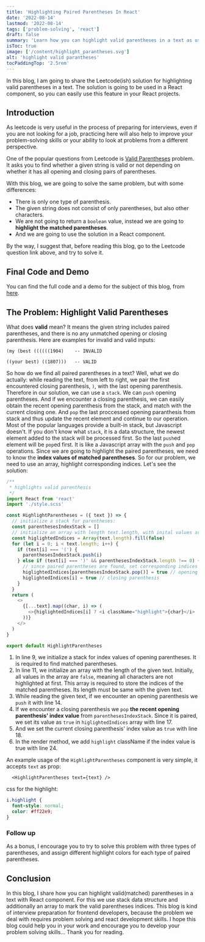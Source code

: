 ```yaml
---
title: 'Highlighting Paired Parentheses In React'
date: '2022-08-14'
lastmod: '2022-08-14'
tags: ['problem-solving', 'react']
draft: false
summary: 'Learn how you can highlight valid parentheses in a text as using your problem solving skills in a react component.'
isToc: true
image: ['/content/highlight_parantheses.svg']
alt: 'highlight valid parantheses'
tocPaddingTop: '2.5rem'
---
```


In this blog, I am going to share the Leetcode(ish) solution for highlighting valid parentheses in a text. The solution is going to be used in a React component, so you can easily use this feature in your React projects.

## Introduction

As leetcode is very useful in the process of preparing for interviews, even if you are not looking for a job, practicing here will also help to improve your problem-solving skills or your ability to look at problems from a different perspective.

One of the popular questions from Leetcode is [Valid Parentheses](https://leetcode.com/problems/valid-parentheses/) problem. It asks you to find whether a given string is valid or not depending on whether it has all opening and closing pairs of parentheses.

With this blog, we are going to solve the same problem, but with some differences:

- There is only one type of parenthesis.
- The given string does not consist of only parentheses, but also other characters.
- We are not going to return a `boolean` value, instead we are going to **highlight the matched parentheses**.
- And we are going to use the solution in a React component.

By the way, I suggest that, before reading this blog, go to the Leetcode question link above, and try to solve it.

## Final Code and Demo

You can find the full code and a demo for the subject of this blog, from [here](https://github.com/definite2/highlight-parantheses-react).

## The Problem: Highlight Valid Parentheses

What does **valid** mean? It means the given string includes paired parentheses, and there is no any unmatched opening or closing parenthesis. Here are examples for invalid and valid inputs:

```
(my (best ((((((1904)    -- INVALID

((your best) ((1807)))   -- VALID
```

So how do we find all paired parentheses in a text?
Well, what we do actually: while reading the text, from left to right, we pair the first encountered closing parenthesis, `)`, with the last opening parenthesis.
Therefore in our solution, we can use a `stack`. We can `push` opening parentheses. And if we encounter a closing parenthesis, we can easily obtain the recent opening parenthesis from the stack, and match with the current closing one. And `pop` the last proccessed opening paranthesis from stack and thus update the recent element and continue to our operation.
Most of the popular languages provide a built-in stack, but Javascript doesn't. If you don't know what `stack`, it is a data structure, the newest element added to the stack will be processed first. So the last `push`ed element will be `pop`ed first. It is like a Javascript array with the `push` and `pop` operations.
Since we are going to highlight the paired parentheses, we need to know the **index values of matched parentheses**. So for our problem, we need to use an array, highlight corresponding indices. Let's see the solution:

```js {9, 11, 17-18,24} showLineNumbers
/**
 * highlights valid parenthesis
 */
import React from 'react'
import './style.scss'

const HighlightParentheses = ({ text }) => {
  // initialize a stack for parentheses:
  const parenthesesIndexStack = []
  // initialize an array with length text.length, with inital values are false:
  const higlightedIndices = Array(text.length).fill(false)
  for (let i = 0; i < text.length; i++) {
    if (text[i] === '(') {
      parenthesesIndexStack.push(i)
    } else if (text[i] === ')' && parenthesesIndexStack.length !== 0) {
      // since paired parentheses are found, set corresponding indices' as true:
      higlightedIndices[parenthesesIndexStack.pop()] = true // opening parenthesis
      higlightedIndices[i] = true // closing parenthesis
    }
  }
  return (
    <>
      {[...text].map((char, i) => (
        <>{higlightedIndices[i] ? <i className="highlight">{char}</i> : <>{char}</>}</>
      ))}
    </>
  )
}

export default HighlightParentheses
```

1. In line 9, we initialize a stack for index values of opening parentheses. It is required to find matched parentheses.
2. In line 11, we initialize an array with the length of the given text. Initially, all values in the array are `false`, meaning all characters are not highlighted at first. This array is required to store the indices of the matched parentheses. Its length must be same with the given text.
3. While reading the given text, if we encounter an opening parenthesis we `push` it with line 14.
4. If we encounter a closing parenthesis we `pop` **the recent opening parenthesis' index value** from `parenthesesIndexStack`. Since it is paired, we set its value as `true` in `higlightedIndices` array with line 17.
5. And we set the current closing parenthesis' index value as `true` with line 18.
6. In the render method, we add `highlight` className if the index value is true with line 24.

An example usage of the `HighlightParentheses` component is very simple, it accepts `text` as prop:

```
  <HighlightParentheses text={text} />
```

css for the highlight:

```css
i.highlight {
  font-style: normal;
  color: #ff22e9;
}
```

### Follow up

As a bonus, I encourage you to try to solve this problem with three types of parentheses, and assign different highlight colors for each type of paired parentheses.

## Conclusion

In this blog, I share how you can highlight valid(matched) parentheses in a text with React component. For this we use stack data structure and additionally an array to mark the valid parentheses indices.
This blog is kind of interview preparation for frontend developers, because the problem we deal with requires problem solving and react development skills.
I hope this blog could help you in your work and encourage you to develop your problem solving skills... Thank you for reading.
